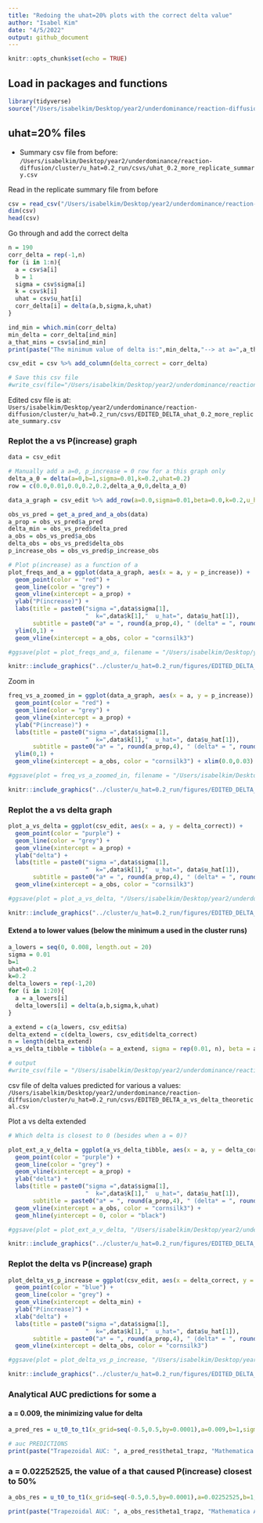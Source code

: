 ```yaml
---
title: "Redoing the uhat=20% plots with the correct delta value"
author: "Isabel Kim"
date: "4/5/2022"
output: github_document
---
```


```r
knitr::opts_chunk$set(echo = TRUE)
```

## Load in packages and functions
```r
library(tidyverse)
source("/Users/isabelkim/Desktop/year2/underdominance/reaction-diffusion/scripts/functions-main-model.R")
```

## uhat=20% files

* Summary csv file from before: `/Users/isabelkim/Desktop/year2/underdominance/reaction-diffusion/cluster/u_hat=0.2_run/csvs/uhat_0.2_more_replicate_summary.csv`

Read in the replicate summary file from before
```r
csv = read_csv("/Users/isabelkim/Desktop/year2/underdominance/reaction-diffusion/cluster/u_hat=0.2_run/csvs/uhat_0.2_more_replicate_summary.csv")
dim(csv)
head(csv)
```
Go through and add the correct delta
```r
n = 190
corr_delta = rep(-1,n)
for (i in 1:n){
  a = csv$a[i]
  b = 1
  sigma = csv$sigma[i]
  k = csv$k[i]
  uhat = csv$u_hat[i]
  corr_delta[i] = delta(a,b,sigma,k,uhat)
}

ind_min = which.min(corr_delta)
min_delta = corr_delta[ind_min]
a_that_mins = csv$a[ind_min]
print(paste("The minimum value of delta is:",min_delta,"--> at a=",a_that_mins))

csv_edit = csv %>% add_column(delta_correct = corr_delta)

# Save this csv file
#write_csv(file="/Users/isabelkim/Desktop/year2/underdominance/reaction-diffusion/cluster/u_hat=0.2_run/csvs/EDITED_DELTA_uhat_0.2_more_replicate_summary.csv",x=csv_edit)
```

Edited csv file is at: `Users/isabelkim/Desktop/year2/underdominance/reaction-diffusion/cluster/u_hat=0.2_run/csvs/EDITED_DELTA_uhat_0.2_more_replicate_summary.csv`


### Replot the a vs P(increase) graph
```r
data = csv_edit

# Manually add a a=0, p_increase = 0 row for a this graph only
delta_a_0 = delta(a=0,b=1,sigma=0.01,k=0.2,uhat=0.2)
row = c(0.0,0.01,0.0,0.2,0.2,delta_a_0,0,delta_a_0)

data_a_graph = csv_edit %>% add_row(a=0.0,sigma=0.01,beta=0.0,k=0.2,u_hat=0.2,delta=delta_a_0,p_increase=0.0,delta_correct=delta_a_0)

obs_vs_pred = get_a_pred_and_a_obs(data)
a_prop = obs_vs_pred$a_pred
delta_min = obs_vs_pred$delta_pred
a_obs = obs_vs_pred$a_obs
delta_obs = obs_vs_pred$delta_obs
p_increase_obs = obs_vs_pred$p_increase_obs

# Plot p(increase) as a function of a
plot_freqs_and_a = ggplot(data_a_graph, aes(x = a, y = p_increase)) + 
  geom_point(color = "red") + 
  geom_line(color = "grey") +
  geom_vline(xintercept = a_prop) + 
  ylab("P(increase)") + 
  labs(title = paste0("sigma =",data$sigma[1], 
                      "  k=",data$k[1],"  u_hat=", data$u_hat[1]), 
       subtitle = paste0("a* = ", round(a_prop,4), " (delta* = ", round(delta_min,4),") but a_obs =",round(a_obs,4)," (delta_obs =", round(delta_obs,4),")")) +
  ylim(0,1) + 
  geom_vline(xintercept = a_obs, color = "cornsilk3")

#ggsave(plot = plot_freqs_and_a, filename = "/Users/isabelkim/Desktop/year2/underdominance/reaction-diffusion/cluster/u_hat=0.2_run/figures/EDITED_DELTA_a_vs_p_increase.png")
```

```r
knitr::include_graphics("../cluster/u_hat=0.2_run/figures/EDITED_DELTA_a_vs_p_increase.png")
```

Zoom in
```r
freq_vs_a_zoomed_in = ggplot(data_a_graph, aes(x = a, y = p_increase)) + 
  geom_point(color = "red") + 
  geom_line(color = "grey") +
  geom_vline(xintercept = a_prop) + 
  ylab("P(increase)") + 
  labs(title = paste0("sigma =",data$sigma[1], 
                      "  k=",data$k[1],"  u_hat=", data$u_hat[1]), 
       subtitle = paste0("a* = ", round(a_prop,4), " (delta* = ", round(delta_min,4),") but a_obs =",round(a_obs,4)," (delta_obs =", round(delta_obs,4),")")) +
  ylim(0,1) + 
  geom_vline(xintercept = a_obs, color = "cornsilk3") + xlim(0.0,0.03)

#ggsave(plot = freq_vs_a_zoomed_in, filename = "/Users/isabelkim/Desktop/year2/underdominance/reaction-diffusion/cluster/u_hat=0.2_run/figures/EDITED_DELTA_zoomed_in_a_vs_p_increase.png")
```

```r
knitr::include_graphics("../cluster/u_hat=0.2_run/figures/EDITED_DELTA_zoomed_in_a_vs_p_increase.png")
```


### Replot the a vs delta graph
```r
plot_a_vs_delta = ggplot(csv_edit, aes(x = a, y = delta_correct)) + 
  geom_point(color = "purple") + 
  geom_line(color = "grey") +
  geom_vline(xintercept = a_prop) + 
  ylab("delta") + 
  labs(title = paste0("sigma =",data$sigma[1], 
                      "  k=",data$k[1],"  u_hat=", data$u_hat[1]), 
       subtitle = paste0("a* = ", round(a_prop,4), " (delta* = ", round(delta_min,4),") but a_obs =",round(a_obs,4)," (delta_obs =", round(delta_obs,4),")")) +
  geom_vline(xintercept = a_obs, color = "cornsilk3")

#ggsave(plot = plot_a_vs_delta, "/Users/isabelkim/Desktop/year2/underdominance/reaction-diffusion/cluster/u_hat=0.2_run/figures/EDITED_DELTA_a_vs_delta.png") 
```

```r
knitr::include_graphics("../cluster/u_hat=0.2_run/figures/EDITED_DELTA_a_vs_delta.png")
```

#### Extend a to lower values (below the minimum a used in the cluster runs)
```r
a_lowers = seq(0, 0.008, length.out = 20)
sigma = 0.01
b=1
uhat=0.2
k=0.2
delta_lowers = rep(-1,20)
for (i in 1:20){
  a = a_lowers[i]
  delta_lowers[i] = delta(a,b,sigma,k,uhat)
}

a_extend = c(a_lowers, csv_edit$a)
delta_extend = c(delta_lowers, csv_edit$delta_correct)
n = length(delta_extend)
a_vs_delta_tibble = tibble(a = a_extend, sigma = rep(0.01, n), beta = a_extend/0.01, k = rep(0.2,n), u_hat = rep(0.2,n), delta_correct = delta_extend)

# output
#write_csv(file = "/Users/isabelkim/Desktop/year2/underdominance/reaction-diffusion/cluster/u_hat=0.2_run/csvs/EDITED_DELTA_a_vs_delta_theoretical.csv", x = a_vs_delta_tibble)
```

csv file of delta values predicted for various a values: `/Users/isabelkim/Desktop/year2/underdominance/reaction-diffusion/cluster/u_hat=0.2_run/csvs/EDITED_DELTA_a_vs_delta_theoretical.csv`

Plot a vs delta extended
```r

# Which delta is closest to 0 (besides when a = 0)?

plot_ext_a_v_delta = ggplot(a_vs_delta_tibble, aes(x = a, y = delta_correct)) + 
  geom_point(color = "purple") + 
  geom_line(color = "grey") +
  geom_vline(xintercept = a_prop) + 
  ylab("delta") + 
  labs(title = paste0("sigma =",data$sigma[1], 
                      "  k=",data$k[1],"  u_hat=", data$u_hat[1]),
       subtitle = paste0("a* = ", round(a_prop,4), " (delta* = ", round(delta_min,4),") but a_obs =",round(a_obs,4)," (delta_obs =", round(delta_obs,4),")"))+
  geom_vline(xintercept = a_obs, color = "cornsilk3") +
  geom_hline(yintercept = 0, color = "black")

#ggsave(plot = plot_ext_a_v_delta, "/Users/isabelkim/Desktop/year2/underdominance/reaction-diffusion/cluster/u_hat=0.2_run/figures/EDITED_DELTA_extended_scale_a_vs_delta.png") 
```

```r
knitr::include_graphics("../cluster/u_hat=0.2_run/figures/EDITED_DELTA_extended_scale_a_vs_delta.png")
```


### Replot the delta vs P(increase) graph
```r
plot_delta_vs_p_increase = ggplot(csv_edit, aes(x = delta_correct, y = p_increase)) +
  geom_point(color = "blue") + 
  geom_line(color = "grey") +
  geom_vline(xintercept = delta_min) + 
  ylab("P(increase)") + 
  xlab("delta") +
  labs(title = paste0("sigma =",data$sigma[1], 
                      "  k=",data$k[1],"  u_hat=", data$u_hat[1]), 
       subtitle = paste0("a* = ", round(a_prop,4), " (delta* = ", round(delta_min,4),") but a_obs =",round(a_obs,4)," (delta_obs =", round(delta_obs,4),")")) +
  geom_vline(xintercept = delta_obs, color = "cornsilk3")

#ggsave(plot = plot_delta_vs_p_increase, "/Users/isabelkim/Desktop/year2/underdominance/reaction-diffusion/cluster/u_hat=0.2_run/figures/EDITED_DELTA_delta_vs_p_increase.png") 
```

```r
knitr::include_graphics("../cluster/u_hat=0.2_run/figures/EDITED_DELTA_delta_vs_p_increase.png")
```

### Analytical AUC predictions for some a

#### a = 0.009, the minimizing value for delta
```r
a_pred_res = u_t0_to_t1(x_grid=seq(-0.5,0.5,by=0.0001),a=0.009,b=1,sigma=0.01,k=0.2,u_hat=0.2)

# auc PREDICTIONS
print(paste("Trapezoidal AUC: ", a_pred_res$theta1_trapz, "Mathematica AUC: ", auc_mathematica(a=0.009,b=1,sigma=0.01,k=0.2,uhat=0.2) , "my equation AUC (wrong): ", a_pred_res$theta1_factored))
```

### a = 0.02252525, the value of a that caused P(increase) closest to 50%
```r
a_obs_res = u_t0_to_t1(x_grid=seq(-0.5,0.5,by=0.0001),a=0.02252525,b=1,sigma=0.01,k=0.2,u_hat=0.2)

print(paste("Trapezoidal AUC: ", a_obs_res$theta1_trapz, "Mathematica AUC: ", auc_mathematica(a=0.02252525,b=1,sigma=0.01,k=0.2,uhat=0.2) , "my equation AUC (wrong): ", a_obs_res$theta1_factored))
```
